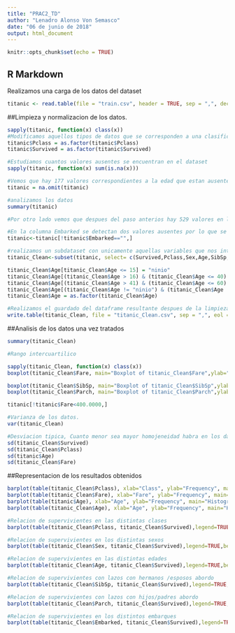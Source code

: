 ---
title: "PRAC2_TD"
author: "Lenadro Alonso Von Semasco"
date: "06 de junio de 2018"
output: html_document
---

```{r setup, include=FALSE}
knitr::opts_chunk$set(echo = TRUE)
```

## R Markdown

Realizamos una carga de los datos del dataset

```{r chunck1}
titanic <- read.table(file = "train.csv", header = TRUE, sep = ",", dec = ".")
```


##Limpieza y normalizacion de los datos.


```{r chunck2}
sapply(titanic, function(x) class(x))
#Modificamos aquellos tipos de datos que se corresponden a una clasificacion al tipo factor
titanic$Pclass = as.factor(titanic$Pclass)
titanic$Survived = as.factor(titanic$Survived)

#Estudiamos cuantos valores ausentes se encuentran en el dataset
sapply(titanic, function(x) sum(is.na(x)))

#Vemos que hay 177 valores correspondientes a la edad que estan ausentes, para evitar que el estuio se vea afectado por estos valores, optamos por la eliminacion de los registros, pues si pusieramos cualquier valor estariamos condicionando el resultado
titanic = na.omit(titanic)

#analizamos los datos
summary(titanic)

#Por otro lado vemos que despues del paso anterios hay 529 valores en la columna correspondiente a la cabina en blanco, demasiados para realizar la opcion anterior, y como no es un dato que aporte una relevancia crucial optamos por suprimir esta columna

#En la columna Embarked se detectan dos valores ausentes por lo que se opta por eliminar dichos registros 
titanic<-titanic[!titanic$Embarked=="",]

#realizamos un subdataset con unicamente aquellas variables que nos interesan para el estudio
titanic_Clean<-subset(titanic, select= c(Survived,Pclass,Sex,Age,SibSp,Parch,Fare,Embarked))

titanic_Clean$Age[titanic_Clean$Age <= 15] = "ninio"
titanic_Clean$Age[(titanic_Clean$Age > 16) & (titanic_Clean$Age <= 40) & (titanic_Clean$Age != "ninio")] = "adulto-joven"
titanic_Clean$Age[(titanic_Clean$Age > 41) & (titanic_Clean$Age <= 60) & (titanic_Clean$Age != "ninio") & (titanic_Clean$Age != "adulto-joven")] = "adulto"
titanic_Clean$Age[(titanic_Clean$Age != "ninio") & (titanic_Clean$Age != "adulto-joven") & (titanic_Clean$Age != "adulto")] = "senior"
titanic_Clean$Age = as.factor(titanic_Clean$Age)

#Realizamos el guardado del dataframe resultante despues de la limpieza y tratamiento de los datos
write.table(titanic_Clean, file = "titanic_Clean.csv", sep = ",", eol = "\n", dec = ".", row.names = FALSE, col.names = TRUE)
```

##Analisis de los datos una vez tratados

```{r chunck3}
summary(titanic_Clean)

#Rango intercuartilico

sapply(titanic_Clean, function(x) class(x))
boxplot(titanic_Clean$Fare, main="Boxplot of titanic_Clean$Fare",ylab="titanic_Clean$Fare")

boxplot(titanic_Clean$SibSp, main="Boxplot of titanic_Clean$SibSp",ylab="titanic_Clean$SibSp")
boxplot(titanic_Clean$Parch, main="Boxplot of titanic_Clean$Parch",ylab="titanic_Clean$Parch")

titanic[!titanic$Fare<400.0000,]

#Varianza de los datos.
var(titanic_Clean)

#Desviacion tipica, Cuanto menor sea mayor homojeneidad habra en los datos
sd(titanic_Clean$Survived)
sd(titanic_Clean$Pclass)
sd(titanic$Age)
sd(titanic_Clean$Fare)

```


##Representacion de los resultados obtenidos


```{r chunck4}
barplot(table(titanic_Clean$Pclass), xlab="Class", ylab="Frequency", main="Histogram of Passenger Class")
barplot(table(titanic_Clean$Fare), xlab="Fare", ylab="Frequency", main="Histogram of Passenger Fare")
barplot(table(titanic$Age), xlab="Age", ylab="Frequency", main="Histogram of Passenger Age")
barplot(table(titanic_Clean$Age), xlab="Age", ylab="Frequency", main="Histogram of Passenger Range-Age")

#Relacion de supervivientes en las distintas clases
barplot(table(titanic_Clean$Pclass, titanic_Clean$Survived),legend=TRUE,beside=TRUE )

#Relacion de supervivientes en los distintas sexos
barplot(table(titanic_Clean$Sex, titanic_Clean$Survived),legend=TRUE,beside=TRUE )

#Relacion de supervivientes en las distintas edades
barplot(table(titanic_Clean$Age, titanic_Clean$Survived),legend=TRUE,beside=TRUE )

#Relacion de supervivientes con lazos con hermanos /esposos abordo
barplot(table(titanic_Clean$SibSp, titanic_Clean$Survived),legend=TRUE,beside=TRUE )

#Relacion de supervivientes con lazos con hijos/padres abordo
barplot(table(titanic_Clean$Parch, titanic_Clean$Survived),legend=TRUE,beside=TRUE )

#Relacion de supervivientes en los distintos embarques
barplot(table(titanic_Clean$Embarked, titanic_Clean$Survived),legend=TRUE,beside=TRUE )

```
